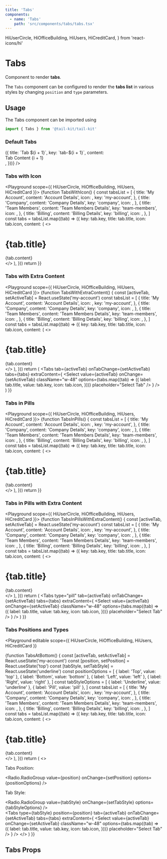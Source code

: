 ```yaml
---
title: 'Tabs'
components:
  - name: 'Tabs'
    path: 'src/components/tabs/tabs.tsx'
---
```


  HiUserCircle,
  HiOfficeBuilding,
  HiUsers,
  HiCreditCard,
} from 'react-icons/hi'

# Tabs

Component to render **tabs**.

The `Tabs` component can be configured to render the **tabs list** in various styles by changing `position` and `type` parameters.

## Usage

The Tabs component can be imported using

```jsx
import { Tabs } from '@tail-kit/tail-kit'
```

### Default Tabs

<Playground>
  <Tabs
    tabs={Array.from({ length: 4 }).map((_, i) => ({
      title: `Tab ${i + 1}`,
      key: `tab-${i + 1}`,
      content: <div className="text-sm text-gray-700">Tab Content {i + 1}</div>,
    }))}
  />
</Playground>

### Tabs with Icon

<Playground scope={{ HiUserCircle, HiOfficeBuilding, HiUsers, HiCreditCard }}>
  {function TabsWithIcon() {
    const tabsList = [
      {
        title: 'My Account',
        content: 'Account Details',
        icon: <HiUserCircle className="w-6 h-6" />,
        key: 'my-account',
      },
      {
        title: 'Company',
        content: 'Company Details',
        key: 'company',
        icon: <HiOfficeBuilding className="w-6 h-6" />,
      },
      {
        title: 'Team Members',
        content: 'Team Members Details',
        key: 'team-members',
        icon: <HiUsers className="w-6 h-6" />,
      },
      {
        title: 'Billing',
        content: 'Billing Details',
        key: 'billing',
        icon: <HiCreditCard className="w-6 h-6" />,
      },
    ]
    const tabs = tabsList.map((tab) => ({
      key: tab.key,
      title: tab.title,
      icon: tab.icon,
      content: (
        <>
          <h1 className="text-base font-semibold text-gray-800">{tab.title}</h1>
          <div className="text-sm text-gray-700">{tab.content}</div>
        </>
      ),
    }))
    return <Tabs tabs={tabs} />
  }}
</Playground>

### Tabs with Extra Content

<Playground scope={{ HiUserCircle, HiOfficeBuilding, HiUsers, HiCreditCard }}>
  {function TabsWithExtraContent() {
    const [activeTab, setActiveTab] = React.useState('my-account')
    const tabsList = [
      {
        title: 'My Account',
        content: 'Account Details',
        icon: <HiUserCircle className="w-6 h-6" />,
        key: 'my-account',
      },
      {
        title: 'Company',
        content: 'Company Details',
        key: 'company',
        icon: <HiOfficeBuilding className="w-6 h-6" />,
      },
      {
        title: 'Team Members',
        content: 'Team Members Details',
        key: 'team-members',
        icon: <HiUsers className="w-6 h-6" />,
      },
      {
        title: 'Billing',
        content: 'Billing Details',
        key: 'billing',
        icon: <HiCreditCard className="w-6 h-6" />,
      },
    ]
    const tabs = tabsList.map((tab) => ({
      key: tab.key,
      title: tab.title,
      icon: tab.icon,
      content: (
        <>
          <h1 className="text-base font-semibold text-gray-800">{tab.title}</h1>
          <div className="text-sm text-gray-700">{tab.content}</div>
        </>
      ),
    }))
    return (
      <Tabs
        tab={activeTab}
        onTabChange={setActiveTab}
        tabs={tabs}
        extraContent={
          <Select
            value={activeTab}
            onChange={setActiveTab}
            className="w-48"
            options={tabs.map((tab) => ({
              label: tab.title,
              value: tab.key,
              icon: tab.icon,
            }))}
            placeholder="Select Tab"
          />
        }
      />
    )
  }}
</Playground>

### Tabs in Pills

<Playground scope={{ HiUserCircle, HiOfficeBuilding, HiUsers, HiCreditCard }}>
  {function TabsInPills() {
    const tabsList = [
      {
        title: 'My Account',
        content: 'Account Details',
        icon: <HiUserCircle className="w-6 h-6" />,
        key: 'my-account',
      },
      {
        title: 'Company',
        content: 'Company Details',
        key: 'company',
        icon: <HiOfficeBuilding className="w-6 h-6" />,
      },
      {
        title: 'Team Members',
        content: 'Team Members Details',
        key: 'team-members',
        icon: <HiUsers className="w-6 h-6" />,
      },
      {
        title: 'Billing',
        content: 'Billing Details',
        key: 'billing',
        icon: <HiCreditCard className="w-6 h-6" />,
      },
    ]
    const tabs = tabsList.map((tab) => ({
      key: tab.key,
      title: tab.title,
      icon: tab.icon,
      content: (
        <>
          <h1 className="text-base font-semibold text-gray-800">{tab.title}</h1>
          <div className="text-sm text-gray-700">{tab.content}</div>
        </>
      ),
    }))
    return <Tabs type="pill" tabs={tabs} />
  }}
</Playground>

### Tabs in Pills with Extra Content

<Playground scope={{ HiUserCircle, HiOfficeBuilding, HiUsers, HiCreditCard }}>
  {function TabsInPillsWithExtraContent() {
    const [activeTab, setActiveTab] = React.useState('my-account')
    const tabsList = [
      {
        title: 'My Account',
        content: 'Account Details',
        icon: <HiUserCircle className="w-6 h-6" />,
        key: 'my-account',
      },
      {
        title: 'Company',
        content: 'Company Details',
        key: 'company',
        icon: <HiOfficeBuilding className="w-6 h-6" />,
      },
      {
        title: 'Team Members',
        content: 'Team Members Details',
        key: 'team-members',
        icon: <HiUsers className="w-6 h-6" />,
      },
      {
        title: 'Billing',
        content: 'Billing Details',
        key: 'billing',
        icon: <HiCreditCard className="w-6 h-6" />,
      },
    ]
    const tabs = tabsList.map((tab) => ({
      key: tab.key,
      title: tab.title,
      icon: tab.icon,
      content: (
        <>
          <h1 className="text-base font-semibold text-gray-800">{tab.title}</h1>
          <div className="text-sm text-gray-700">{tab.content}</div>
        </>
      ),
    }))
    return (
      <Tabs
        type="pill"
        tab={activeTab}
        onTabChange={setActiveTab}
        tabs={tabs}
        extraContent={
          <Select
            value={activeTab}
            onChange={setActiveTab}
            className="w-48"
            options={tabs.map((tab) => ({
              label: tab.title,
              value: tab.key,
              icon: tab.icon,
            }))}
            placeholder="Select Tab"
          />
        }
      />
    )
  }}
</Playground>

### Tabs Positions and Types

<Playground
  editable
  scope={{ HiUserCircle, HiOfficeBuilding, HiUsers, HiCreditCard }}
>
  {function TabsAtBottom() {
    const [activeTab, setActiveTab] = React.useState('my-account')
    const [position, setPosition] = React.useState('top')
    const [tabStyle, setTabStyle] = React.useState('underline')
    const positionOptions = [
      { label: 'Top', value: 'top' },
      { label: 'Bottom', value: 'bottom' },
      { label: 'Left', value: 'left' },
      { label: 'Right', value: 'right' },
    ]
    const tabStyleOptions = [
      { label: 'Underline', value: 'underline' },
      { label: 'Pill', value: 'pill' },
    ]
    const tabsList = [
      {
        title: 'My Account',
        content: 'Account Details',
        icon: <HiUserCircle className="w-6 h-6" />,
        key: 'my-account',
      },
      {
        title: 'Company',
        content: 'Company Details',
        key: 'company',
        icon: <HiOfficeBuilding className="w-6 h-6" />,
      },
      {
        title: 'Team Members',
        content: 'Team Members Details',
        key: 'team-members',
        icon: <HiUsers className="w-6 h-6" />,
      },
      {
        title: 'Billing',
        content: 'Billing Details',
        key: 'billing',
        icon: <HiCreditCard className="w-6 h-6" />,
      },
    ]
    const tabs = tabsList.map((tab) => ({
      key: tab.key,
      title: tab.title,
      icon: tab.icon,
      content: (
        <>
          <h1 className="text-base font-semibold text-gray-800">{tab.title}</h1>
          <div className="text-sm text-gray-700">{tab.content}</div>
        </>
      ),
    }))
    return (
      <>
        <div className="flex items-center mb-6 text-sm">
          <p className="mr-4">Tabs Position:</p>
          <Radio.RadioGroup
            value={position}
            onChange={setPosition}
            options={positionOptions}
          />
          <div className="flex-1" />
          <p className="mr-4">Tab Style:</p>
          <Radio.RadioGroup
            value={tabStyle}
            onChange={setTabStyle}
            options={tabStyleOptions}
          />
        </div>
        <Tabs
          type={tabStyle}
          position={position}
          tab={activeTab}
          onTabChange={setActiveTab}
          tabs={tabs}
          extraContent={
            <Select
              value={activeTab}
              onChange={setActiveTab}
              className="w-48"
              options={tabs.map((tab) => ({
                label: tab.title,
                value: tab.key,
                icon: tab.icon,
              }))}
              placeholder="Select Tab"
            />
          }
        />
      </>
    )
  }}
</Playground>

## Tabs Props

<PropsTable of="Tabs" />
